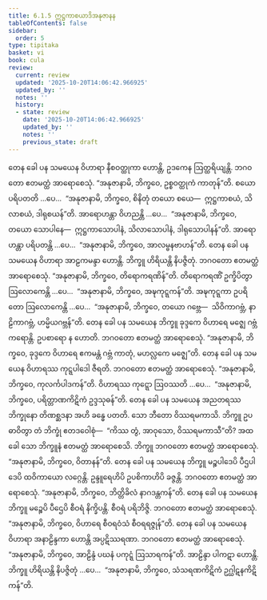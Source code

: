 ```yaml
---
title: 6.1.5 ဣဋ္ဌကာစယာဒိအနုဇာနန
tableOfContents: false
sidebar:
  order: 5
type: tipitaka
basket: vi
book: cula
review:
  current: review
  updated: '2025-10-20T14:06:42.966925'
  updated_by: ''
  notes: ''
  history:
  - state: review
    date: '2025-10-20T14:06:42.966925'
    updated_by: ''
    notes: ''
    previous_state: draft
---
```



<DynamicBreadcrumb />


<ReviewStatus review={frontmatter.review} showDetails={true} />

<HypothesisAnnotation frontmatter={frontmatter} />

<Division number="300" book="cula" e="ch" v="4" p="297">

<Paragraph number="1292" book="cula">
တေန ခေါ ပန သမယေန ဝိဟာရာ နီစဝတ္ထုကာ ဟောန္တိ, ဥဒကေန ဩတ္ထရိယျန္တိ. ဘဂဝတော ဧတမတ္ထံ အာရောစေသုံ. “အနုဇာနာမိ, ဘိက္ခဝေ, ဥစ္စဝတ္ထုကံ ကာတုန်”တိ. စယော ပရိပတတိ …ပေ…  “အနုဇာနာမိ, ဘိက္ခဝေ, စိနိတုံ တယော စယေ—  ဣဋ္ဌကာစယံ, သိလာစယံ, ဒါရုစယန်”တိ. အာရောဟန္တာ ဝိဟညန္တိ …ပေ…  “အနုဇာနာမိ, ဘိက္ခဝေ, တယော သောပါနေ—  ဣဋ္ဌကာသောပါနံ, သိလာသောပါနံ, ဒါရုသောပါနန်”တိ. အာရောဟန္တာ ပရိပတန္တိ …ပေ…  “အနုဇာနာမိ, ဘိက္ခဝေ, အာလမ္ဗနဗာဟန်”တိ.
</Paragraph>

<Paragraph number="1293" book="cula">
တေန ခေါ ပန သမယေန ဝိဟာရာ အာဠကမန္ဒာ ဟောန္တိ. ဘိက္ခူ ဟိရိယန္တိ နိပဇ္ဇိတုံ. ဘဂဝတော ဧတမတ္ထံ အာရောစေသုံ. “အနုဇာနာမိ, ဘိက္ခဝေ, တိရောကရဏိန်”တိ. တိရောကရဏိံ ဥက္ခိပိတွာ ဩလောကေန္တိ …ပေ…  “အနုဇာနာမိ, ဘိက္ခဝေ, အဍ္ဎကုဋ္ဋကန်”တိ. အဍ္ဎကုဋ္ဋကာ ဥပရိတော ဩလောကေန္တိ …ပေ…  “အနုဇာနာမိ, ဘိက္ခဝေ, တယော ဂဗ္ဘေ—  သိဝိကာဂဗ္ဘံ, နာဠိကာဂဗ္ဘံ, ဟမ္မိယဂဗ္ဘန်”တိ.
</Paragraph>

<Paragraph number="1294" book="cula">
တေန ခေါ ပန သမယေန ဘိက္ခူ ခုဒ္ဒကေ ဝိဟာရေ မဇ္ဈေ ဂဗ္ဘံ ကရောန္တိ. ဥပစာရော န ဟောတိ. ဘဂဝတော ဧတမတ္ထံ အာရောစေသုံ. “အနုဇာနာမိ, ဘိက္ခဝေ, ခုဒ္ဒကေ ဝိဟာရေ ဧကမန္တံ ဂဗ္ဘံ ကာတုံ, မဟလ္လကေ မဇ္ဈေ”တိ.
</Paragraph>

<Paragraph number="1295" book="cula">
တေန ခေါ ပန သမယေန ဝိဟာရဿ ကုဋ္ဋပါဒေါ ဇီရတိ. ဘဂဝတော ဧတမတ္ထံ အာရောစေသုံ. “အနုဇာနာမိ, ဘိက္ခဝေ, ကုလင်္ကပါဒကန်”တိ. ဝိဟာရဿ ကုဋ္ဋော ဩဝဿတိ …ပေ…  “အနုဇာနာမိ, ဘိက္ခဝေ, ပရိတ္တာဏကိဋိကံ ဥဒ္ဒသုဓန်”တိ.
</Paragraph>

<Paragraph number="1296" book="cula">
တေန ခေါ ပန သမယေန အညတရဿ ဘိက္ခုနော တိဏစ္ဆဒနာ အဟိ ခန္ဓေ ပတတိ. သော ဘီတော ဝိဿရမကာသိ. ဘိက္ခူ ဥပဓာဝိတွာ တံ ဘိက္ခုံ ဧတဒဝေါစုံ—  “ကိဿ တွံ, အာဝုသော, ဝိဿရမကာသီ”တိ? အထ ခေါ သော ဘိက္ခူနံ ဧတမတ္ထံ အာရောစေသိ. ဘိက္ခူ ဘဂဝတော ဧတမတ္ထံ အာရောစေသုံ. “အနုဇာနာမိ, ဘိက္ခဝေ, ဝိတာနန်”တိ.
</Paragraph>

<Paragraph number="1297" book="cula">
တေန ခေါ ပန သမယေန ဘိက္ခူ မဉ္စပါဒေပိ ပီဌပါဒေပိ ထဝိကာယော လဂ္ဂေန္တိ. ဥန္ဒူရေဟိပိ ဥပစိကာဟိပိ ခဇ္ဇန္တိ. ဘဂဝတော ဧတမတ္ထံ အာရောစေသုံ. “အနုဇာနာမိ, ဘိက္ခဝေ, ဘိတ္တိခိလံ နာဂဒန္တကန်”တိ.
</Paragraph>

<Paragraph number="1298" book="cula">
တေန ခေါ ပန သမယေန ဘိက္ခူ မဉ္စေပိ ပီဌေပိ စီဝရံ နိက္ခိပန္တိ. စီဝရံ ပရိဘိဇ္ဇိ. ဘဂဝတော ဧတမတ္ထံ အာရောစေသုံ. “အနုဇာနာမိ, ဘိက္ခဝေ, ဝိဟာရေ စီဝရဝံသံ စီဝရရဇ္ဇုန်”တိ.
</Paragraph>

<Paragraph number="1299" book="cula">
တေန ခေါ ပန သမယေန ဝိဟာရာ အနာဠိန္ဒကာ ဟောန္တိ အပ္ပဋိဿရဏာ. ဘဂဝတော ဧတမတ္ထံ အာရောစေသုံ. “အနုဇာနာမိ, ဘိက္ခဝေ, အာဠိန္ဒံ ပဃနံ ပကုဋ္ဋံ ဩသာရကန်”တိ. အာဠိန္ဒာ ပါကဋာ ဟောန္တိ. ဘိက္ခူ ဟိရိယန္တိ နိပဇ္ဇိတုံ …ပေ…  “အနုဇာနာမိ, ဘိက္ခဝေ, သံသရဏကိဋိကံ ဥဂ္ဃါဋနကိဋိကန်”တိ.
</Paragraph>
</Division>